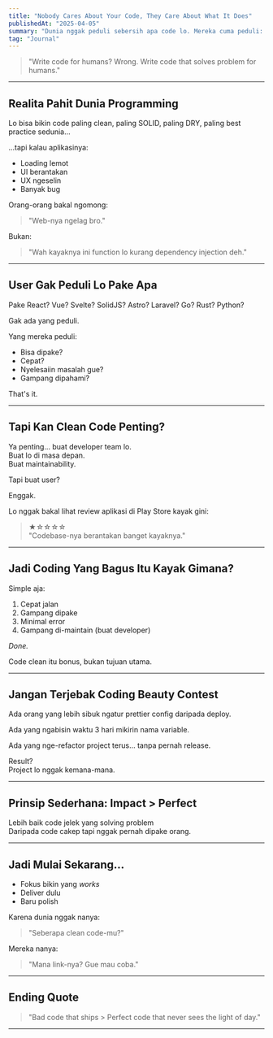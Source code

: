 ```yaml
---
title: "Nobody Cares About Your Code, They Care About What It Does"
publishedAt: "2025-04-05"
summary: "Dunia nggak peduli sebersih apa code lo. Mereka cuma peduli: Bisa dipake nggak?"
tag: "Journal"
---
```



> "Write code for humans? Wrong. Write code that solves problem for humans."

---

## Realita Pahit Dunia Programming

Lo bisa bikin code paling clean, paling SOLID, paling DRY, paling best practice sedunia...

...tapi kalau aplikasinya:
- Loading lemot
- UI berantakan
- UX ngeselin
- Banyak bug

Orang-orang bakal ngomong:

> "Web-nya ngelag bro."

Bukan:

> "Wah kayaknya ini function lo kurang dependency injection deh."

---

## User Gak Peduli Lo Pake Apa

Pake React? Vue? Svelte? SolidJS? Astro? Laravel? Go? Rust? Python?

Gak ada yang peduli.

Yang mereka peduli:
- Bisa dipake?
- Cepat?
- Nyelesaiin masalah gue?
- Gampang dipahami?

That's it.

---

## Tapi Kan Clean Code Penting?

Ya penting... buat developer team lo.  
Buat lo di masa depan.  
Buat maintainability.

Tapi buat user?

Enggak.

Lo nggak bakal lihat review aplikasi di Play Store kayak gini:

> ★☆☆☆☆  
> "Codebase-nya berantakan banget kayaknya."

---

## Jadi Coding Yang Bagus Itu Kayak Gimana?

Simple aja:
1. Cepat jalan
2. Gampang dipake
3. Minimal error
4. Gampang di-maintain (buat developer)

*Done.*

Code clean itu bonus, bukan tujuan utama.

---

## Jangan Terjebak Coding Beauty Contest

Ada orang yang lebih sibuk ngatur prettier config daripada deploy.

Ada yang ngabisin waktu 3 hari mikirin nama variable.

Ada yang nge-refactor project terus... tanpa pernah release.

Result?  
Project lo nggak kemana-mana.

---

## Prinsip Sederhana: Impact > Perfect

Lebih baik code jelek yang solving problem  
Daripada code cakep tapi nggak pernah dipake orang.

---

## Jadi Mulai Sekarang...

- Fokus bikin yang *works*
- Deliver dulu
- Baru polish

Karena dunia nggak nanya:

> "Seberapa clean code-mu?"

Mereka nanya:

> "Mana link-nya? Gue mau coba."

---

## Ending Quote

> "Bad code that ships > Perfect code that never sees the light of day."

---
